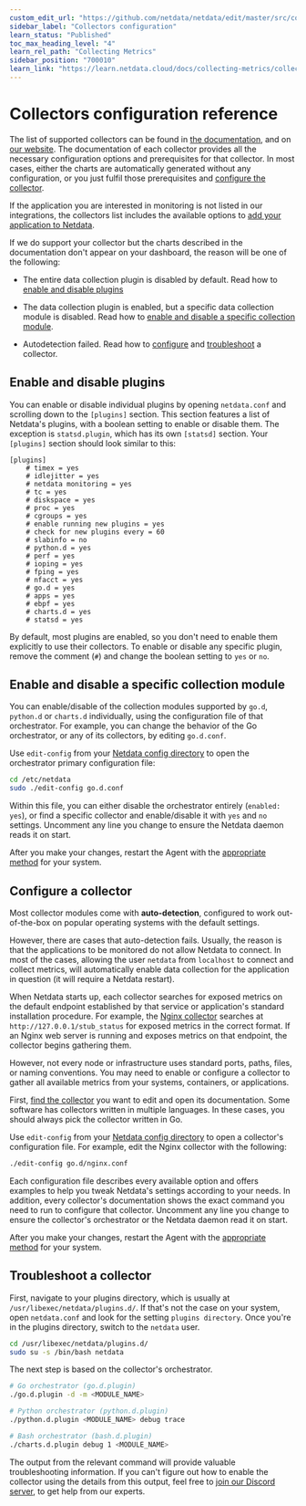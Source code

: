 ```yaml
---
custom_edit_url: "https://github.com/netdata/netdata/edit/master/src/collectors/REFERENCE.md"
sidebar_label: "Collectors configuration"
learn_status: "Published"
toc_max_heading_level: "4"
learn_rel_path: "Collecting Metrics"
sidebar_position: "700010"
learn_link: "https://learn.netdata.cloud/docs/collecting-metrics/collectors-configuration"
---
```


# Collectors configuration reference

The list of supported collectors can be found in [the documentation](/docs/collecting-metrics/monitor-anything),
and on [our website](https://www.netdata.cloud/integrations). The documentation of each collector provides all the
necessary configuration options and prerequisites for that collector. In most cases, either the charts are automatically generated
without any configuration, or you just fulfil those prerequisites and [configure the collector](#configure-a-collector).

If the application you are interested in monitoring is not listed in our integrations, the collectors list includes
the available options to
[add your application to Netdata](/docs/collecting-metrics/monitor-anything#add-your-application-to-netdata).

If we do support your collector but the charts described in the documentation don't appear on your dashboard, the reason will
be one of the following:

- The entire data collection plugin is disabled by default. Read how to [enable and disable plugins](#enable-and-disable-plugins)

- The data collection plugin is enabled, but a specific data collection module is disabled. Read how to
    [enable and disable a specific collection module](#enable-and-disable-a-specific-collection-module).

- Autodetection failed. Read how to [configure](#configure-a-collector) and [troubleshoot](#troubleshoot-a-collector) a collector.

## Enable and disable plugins

You can enable or disable individual plugins by opening `netdata.conf` and scrolling down to the `[plugins]` section.
This section features a list of Netdata's plugins, with a boolean setting to enable or disable them. The exception is
`statsd.plugin`, which has its own `[statsd]` section. Your `[plugins]` section should look similar to this:

```text
[plugins]
    # timex = yes
    # idlejitter = yes
    # netdata monitoring = yes
    # tc = yes
    # diskspace = yes
    # proc = yes
    # cgroups = yes
    # enable running new plugins = yes
    # check for new plugins every = 60
    # slabinfo = no
    # python.d = yes
    # perf = yes
    # ioping = yes
    # fping = yes
    # nfacct = yes
    # go.d = yes
    # apps = yes
    # ebpf = yes
    # charts.d = yes
    # statsd = yes
```

By default, most plugins are enabled, so you don't need to enable them explicitly to use their collectors. To enable or
disable any specific plugin, remove the comment (`#`) and change the boolean setting to `yes` or `no`.

## Enable and disable a specific collection module

You can enable/disable of the collection modules supported by `go.d`, `python.d` or `charts.d` individually, using the
configuration file of that orchestrator. For example, you can change the behavior of the Go orchestrator, or any of its
collectors, by editing `go.d.conf`.

Use `edit-config` from your [Netdata config directory](/docs/netdata-agent/configuration#the-netdata-config-directory)
to open the orchestrator primary configuration file:

```bash
cd /etc/netdata
sudo ./edit-config go.d.conf
```

Within this file, you can either disable the orchestrator entirely (`enabled: yes`), or find a specific collector and
enable/disable it with `yes` and `no` settings. Uncomment any line you change to ensure the Netdata daemon reads it on
start.

After you make your changes, restart the Agent with the [appropriate method](/docs/netdata-agent/maintenance/starting-and-stopping-netdata-agents) for your system.

## Configure a collector

Most collector modules come with **auto-detection**, configured to work out-of-the-box on popular operating systems with
the default settings.

However, there are cases that auto-detection fails. Usually, the reason is that the applications to be monitored do not
allow Netdata to connect. In most of the cases, allowing the user `netdata` from `localhost` to connect and collect
metrics, will automatically enable data collection for the application in question (it will require a Netdata restart).

When Netdata starts up, each collector searches for exposed metrics on the default endpoint established by that service
or application's standard installation procedure. For example,
the [Nginx collector](/docs/collecting-metrics/web-servers-and-web-proxies/nginx) searches at
`http://127.0.0.1/stub_status` for exposed metrics in the correct format. If an Nginx web server is running and exposes
metrics on that endpoint, the collector begins gathering them.

However, not every node or infrastructure uses standard ports, paths, files, or naming conventions. You may need to
enable or configure a collector to gather all available metrics from your systems, containers, or applications.

First, [find the collector](/docs/collecting-metrics/monitor-anything) you want to edit
and open its documentation. Some software has collectors written in multiple languages. In these cases, you should always
pick the collector written in Go.

Use `edit-config` from your
[Netdata config directory](/docs/netdata-agent/configuration#the-netdata-config-directory)
to open a collector's configuration file. For example, edit the Nginx collector with the following:

```bash
./edit-config go.d/nginx.conf
```

Each configuration file describes every available option and offers examples to help you tweak Netdata's settings
according to your needs. In addition, every collector's documentation shows the exact command you need to run to
configure that collector. Uncomment any line you change to ensure the collector's orchestrator or the Netdata daemon
read it on start.

After you make your changes, restart the Agent with the [appropriate method](/docs/netdata-agent/maintenance/starting-and-stopping-netdata-agents) for your system.

## Troubleshoot a collector

First, navigate to your plugins directory, which is usually at `/usr/libexec/netdata/plugins.d/`. If that's not the case
on your system, open `netdata.conf` and look for the setting `plugins directory`. Once you're in the plugins directory,
switch to the `netdata` user.

```bash
cd /usr/libexec/netdata/plugins.d/
sudo su -s /bin/bash netdata
```

The next step is based on the collector's orchestrator.

```bash
# Go orchestrator (go.d.plugin)
./go.d.plugin -d -m <MODULE_NAME>

# Python orchestrator (python.d.plugin)
./python.d.plugin <MODULE_NAME> debug trace

# Bash orchestrator (bash.d.plugin)
./charts.d.plugin debug 1 <MODULE_NAME>
```

The output from the relevant command will provide valuable troubleshooting information. If you can't figure out how to
enable the collector using the details from this output, feel free to [join our Discord server](https://discord.com/invite/2mEmfW735j),
to get help from our experts.
